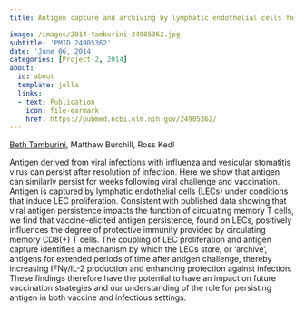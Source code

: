 ```yaml
---
title: Antigen capture and archiving by lymphatic endothelial cells following vaccination or viral infection

image: /images/2014-tamburini-24905362.jpg
subtitle: 'PMID 24905362'
date: 'June 06, 2014'
categories: [Project-2, 2014]
about:
  id: about
  template: jolla
  links:
  - text: Publication
    icon: file-earmark
    href: https://pubmed.ncbi.nlm.nih.gov/24905362/
---
```


[Beth Tamburini](https://orcid.org/0000-0003-1991-231X), Matthew Burchill, Ross Kedl

Antigen derived from viral infections with influenza and vesicular stomatitis virus can persist after resolution of infection. Here we show that antigen can similarly persist for weeks following viral challenge and vaccination. Antigen is captured by lymphatic endothelial cells (LECs) under conditions that induce LEC proliferation. Consistent with published data showing that viral antigen persistence impacts the function of circulating memory T cells, we find that vaccine-elicited antigen persistence, found on LECs, positively influences the degree of protective immunity provided by circulating memory CD8(+) T cells. The coupling of LEC proliferation and antigen capture identifies a mechanism by which the LECs store, or 'archive', antigens for extended periods of time after antigen challenge, thereby increasing IFNγ/IL-2 production and enhancing protection against infection. These findings therefore have the potential to have an impact on future vaccination strategies and our understanding of the role for persisting antigen in both vaccine and infectious settings.

